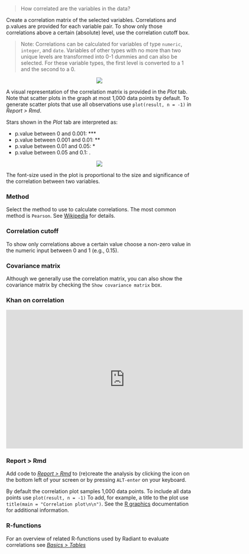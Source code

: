 > How correlated are the variables in the data?

Create a correlation matrix of the selected variables. Correlations and p.values are provided for each variable pair. To show only those correlations above a certain (absolute) level, use the correlation cutoff box.

> Note: Correlations can be calculated for variables of type `numeric`, `integer`, and `date`. Variables of other types with no more than two unique levels are transformed into 0-1 dummies and can also be selected. For these variable types, the first level is converted to a 1 and the second to a 0.

<p align="center"><img src="https://radiant-rstats.github.io/docs/basics/figures_basics//correlation_summary.png"></p>

A visual representation of the correlation matrix is provided in the _Plot_ tab. Note that scatter plots in the graph at most 1,000 data points by default. To generate scatter plots that use all observations use `plot(result, n = -1)` in _Report > Rmd_.

Stars shown in the _Plot_ tab are interpreted as:

- p.value between 0 and 0.001:  ***
- p.value between 0.001 and 0.01: **
- p.value between 0.01 and 0.05: *
- p.value between 0.05 and 0.1: .

<p align="center"><img src="https://radiant-rstats.github.io/docs/basics/figures_basics//correlation_plot.png"></p>

The font-size used in the plot is proportional to the size and significance of the correlation between two variables.

### Method

Select the method to use to calculate correlations. The most common method is `Pearson`. See <a href="https://en.wikipedia.org/wiki/Pearson_product-moment_correlation_coefficient" target = "_blank">Wikipedia</a> for details.

### Correlation cutoff

To show only correlations above a certain value choose a non-zero value in the numeric input between 0 and 1 (e.g., 0.15).

### Covariance matrix

Although we generally use the correlation matrix, you can also show the covariance matrix by checking the `Show covariance matrix` box.

### Khan on correlation

<p align="center"><iframe width="640" height="375" src="https://www.youtube.com/embed/-Y-M9aD_ccQ" frameborder="0" allowfullscreen></iframe></p>

### Report > Rmd

Add code to <a href="https://radiant-rstats.github.io/docs/data/report_rmd.html" target="_blank">_Report > Rmd_</a> to (re)create the analysis by clicking the <i title="report results" class="fa fa-edit"></i> icon on the bottom left of your screen or by pressing `ALT-enter` on your keyboard. 

By default the correlation plot samples 1,000 data points. To include all data points use `plot(result, n = -1)`
To add, for example, a title to the plot use `title(main = "Correlation plot\n\n")`. See the <a href="https://cran.r-project.org/doc/manuals/R-intro.html#Low_002dlevel-plotting-commands" target="_blank">R graphics</a> documentation for additional information.

### R-functions

For an overview of related R-functions used by Radiant to evaluate correlations see <a href = "https://radiant-rstats.github.io/radiant.basics/reference/index.html#section-basics-tables" target="_blank">_Basics > Tables_</a>
